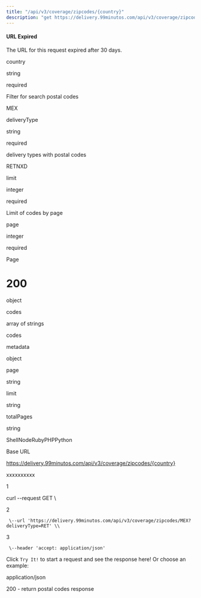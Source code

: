 ```yaml
---
title: "/api/v3/coverage/zipcodes/{country}"
description: "get https://delivery.99minutos.com/api/v3/coverage/zipcodes/{country}"
---
```

#### URL Expired

The URL for this request expired after 30 days.

country

string

required

Filter for search postal codes

MEX

deliveryType

string

required

delivery types with postal codes

RETNXD

limit

integer

required

Limit of codes by page

page

integer

required

Page

# 200

object

codes

array of strings

codes

metadata

object

page

string

limit

string

totalPages

string



ShellNodeRubyPHPPython

Base URL

https://delivery.99minutos.com/api/v3/coverage/zipcodes/{country}

xxxxxxxxxx

1

curl \--request GET \\

2

     \--url 'https://delivery.99minutos.com/api/v3/coverage/zipcodes/MEX?deliveryType=RET' \\

3

     \--header 'accept: application/json'

Click `Try It!` to start a request and see the response here! Or choose an example:

application/json

200 - return postal codes response

